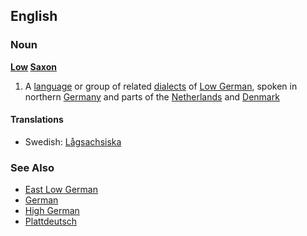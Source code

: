 {{wikipedia}}
==English==
===Noun===
'''[[low|Low]] [[Saxon]]'''
#A [[language]] or group of related [[dialects]] of [[Low German]], spoken in northern [[Germany]] and parts of the [[Netherlands]] and [[Denmark]]

====Translations====
*Swedish: [[Lågsachsiska]]

===See Also===
{{interwiktionary|code=nds}}
*[[East Low German]]
*[[German]]
*[[High German]]
*[[Plattdeutsch]]